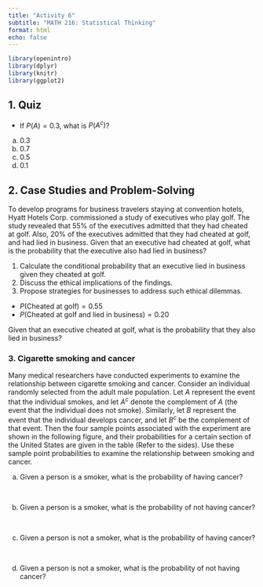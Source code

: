 ```yaml
---
title: "Activity 6"
subtitle: "MATH 216: Statistical Thinking"
format: html
echo: false
---
```


```r
library(openintro)
library(dplyr)
library(knitr)
library(ggplot2)
```


## 1. Quiz

- If $P(A) = 0.3$, what is $P(A^c)$?  

a) 0.3  
b) 0.7  
c) 0.5  
d) 0.1  

## 2. Case Studies and Problem-Solving

To develop programs for business travelers staying at convention hotels, Hyatt Hotels Corp. commissioned a study of executives who play golf. The study revealed that $55 \%$ of the executives admitted that they had cheated at golf. Also, $20 \%$ of the executives admitted that they had cheated at golf, and had lied in business. Given that an executive had cheated at golf, what is the probability that the executive also had lied in business? 


1. Calculate the conditional probability that an executive lied in business given they cheated at golf.  
2. Discuss the ethical implications of the findings.  
3. Propose strategies for businesses to address such ethical dilemmas.  

- $P(\text{Cheated at golf}) = 0.55$  
- $P(\text{Cheated at golf and lied in business}) = 0.20$  

 
Given that an executive cheated at golf, what is the probability that they also lied in business?


### 3. Cigarette smoking and cancer

Many medical researchers have conducted experiments to examine the relationship between cigarette smoking and cancer. Consider an individual randomly selected from the adult male population. Let $A$ represent the event that the individual smokes, and let $A^c$ denote the complement of $A$ (the event that the individual does not smoke). Similarly, let $B$ represent the event that the individual develops cancer, and let $B^c$ be the complement of that event. Then the four sample points associated with the experiment are shown in the following figure, and their probabilities for a certain section of the United States are given in the table (Refer to the sides). Use these sample point probabilities to examine the relationship between smoking and cancer.  


a. Given a person is a smoker, what is the probability of having cancer?

<br>

b. Given a person is a smoker, what is the probability of not having cancer?

<br>

c. Given a person is not a smoker, what is the probability of having cancer?

<br>

d. Given a person is not a smoker, what is the probability of not having cancer?

